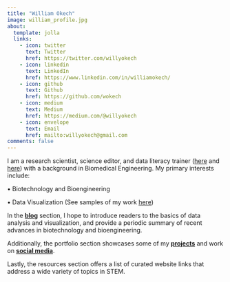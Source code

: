 ```yaml
---
title: "William Okech"
image: william_profile.jpg
about:
  template: jolla
  links:
    - icon: twitter
      text: Twitter
      href: https://twitter.com/willyokech
    - icon: linkedin
      text: LinkedIn
      href: https://www.linkedin.com/in/williamokech/
    - icon: github
      text: Github
      href: https://github.com/wokech
    - icon: medium
      text: Medium
      href: https://medium.com/@willyokech
    - icon: envelope
      text: Email
      href: mailto:willyokech@gmail.com
comments: false
---
```


::: {#hero-heading style="text-align:left"}
I am a research scientist, science editor, and data literacy trainer ([here](https://digital-research.academy/trainers/WilliamOkech/) and [here](https://carpentries.org/instructors/)) with a background in Biomedical Engineering. My primary interests include:

• Biotechnology and Bioengineering

• Data Visualization (See samples of my work [here](portfolio/soc_med.qmd))

In the [**blog**](blog.qmd) section, I hope to introduce readers to the basics of data analysis and visualization, and provide a periodic summary of recent advances in biotechnology and bioengineering.

Additionally, the portfolio section showcases some of my [**projects**](portfolio/apps.qmd) and work on [**social media**](portfolio/soc_med.qmd).

Lastly, the resources section offers a list of curated website links that address a wide variety of topics in STEM.
:::
